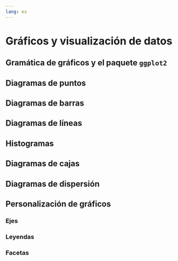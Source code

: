 ```yaml
---
lang: es
---
```


# Gráficos y visualización de datos

## Gramática de gráficos y el paquete `ggplot2`


## Diagramas de puntos


## Diagramas de barras


## Diagramas de líneas


## Histogramas


## Diagramas de cajas


## Diagramas de dispersión


## Personalización de gráficos


### Ejes


### Leyendas


### Facetas


